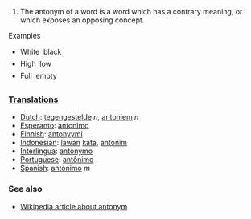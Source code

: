 #The antonym of a word is a word which has a contrary meaning, or which exposes an opposing concept. 

Examples

* White &#151; black
* High  &#151; low
* Full  &#151; empty

===[[Translation]]s===

*[[Dutch]]: [[tegengestelde]] ''n'', [[antoniem]] ''n''
*[[Esperanto]]: [[antonimo]]
*[[Finnish]]: [[antonyymi]]
*[[Indonesian]]: [[lawan]] [[kata]], [[antonim]]
*[[Interlingua]]: [[antonymo]]
*[[Portuguese]]: [[antônimo]]
*[[Spanish]]: [[antónimo]] ''m''

=== See also ===

*[[w:antonym|Wikipedia article about antonym]]